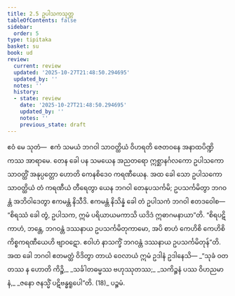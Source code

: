 ```yaml
---
title: 2.5 ဥပါသကသုတ္တ
tableOfContents: false
sidebar:
  order: 5
type: tipitaka
basket: su
book: ud
review:
  current: review
  updated: '2025-10-27T21:48:50.294695'
  updated_by: ''
  notes: ''
  history:
  - state: review
    date: '2025-10-27T21:48:50.294695'
    updated_by: ''
    notes: ''
    previous_state: draft
---
```



<ReviewStatus review={frontmatter.review} showDetails={true} />

<HypothesisAnnotation frontmatter={frontmatter} />

<DynamicBreadcrumb />

<Division number="15" book="ud" e="ch" v="18" p="90">

<Paragraph number="95" book="ud">
ဧဝံ မေ သုတံ—  ဧကံ သမယံ ဘဂဝါ သာဝတ္ထိယံ ဝိဟရတိ ဇေတဝနေ အနာထပိဏ္ဍိကဿ အာရာမေ. တေန ခေါ ပန သမယေန အညတရော ဣစ္ဆာနင်္ဂလကော ဥပါသကော သာဝတ္ထိံ အနုပ္ပတ္တော ဟောတိ ကေနစိဒေဝ ကရဏီယေန. အထ ခေါ သော ဥပါသကော သာဝတ္ထိယံ တံ ကရဏီယံ တီရေတွာ ယေန ဘဂဝါ တေနုပသင်္ကမိ; ဥပသင်္ကမိတွာ ဘဂဝန္တံ အဘိဝါဒေတွာ ဧကမန္တံ နိသီဒိ. ဧကမန္တံ နိသိန္နံ ခေါ တံ ဥပါသကံ ဘဂဝါ ဧတဒဝေါစ—  “စိရဿံ ခေါ တွံ, ဥပါသက, ဣမံ ပရိယာယမကာသိ ယဒိဒံ ဣဓာဂမနာယာ”တိ.
</Paragraph>

<Paragraph number="96" book="ud">
“စိရပဋိကာဟံ, ဘန္တေ, ဘဂဝန္တံ ဒဿနာယ ဥပသင်္ကမိတုကာမော, အပိ စာဟံ ကေဟိစိ ကေဟိစိ ကိစ္စကရဏီယေဟိ ဗျာဝဋော. ဧဝါဟံ နာသက္ခိံ ဘဂဝန္တံ ဒဿနာယ ဥပသင်္ကမိတုန်”တိ.
</Paragraph>

<Paragraph number="97" book="ud">
အထ ခေါ ဘဂဝါ ဧတမတ္ထံ ဝိဒိတွာ တာယံ ဝေလာယံ ဣမံ ဥဒါနံ ဥဒါနေသိ—
</Paragraph>

<Paragraph number="98" type="verses" book="ud">
_“သုခံ ဝတ တဿ န ဟောတိ ကိဉ္စိ,_  
_သင်္ခါတဓမ္မဿ ဗဟုဿုတဿ;_  
_သကိဉ္စနံ ပဿ ဝိဟညမာနံ,_  
_ဇနော ဇနသ္မိံ ပဋိဗန္ဓရူပေါ”တိ. (18)_  


</Paragraph>
</Division>

<Paragraph number="99" type="center" book="ud">
ပဉ္စမံ.
</Paragraph>